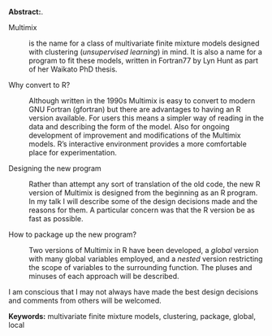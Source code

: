 <span>**Abstract:**</span>.

 Multimix

:   is the name for a class of multivariate finite mixture models
    designed with clustering (<span>*unsupervised learning*</span>)
    in mind. It is also a name for a program to fit these models,
    written in Fortran77 by Lyn Hunt as part of her Waikato PhD thesis.

 Why convert to R?

:   Although written in the 1990s Multimix is easy to convert to modern
    GNU Fortran (gfortran) but there are advantages to having an R
    version available. For users this means a simpler way of reading in
    the data and describing the form of the model. Also for ongoing
    development of improvement and modifications of the Multimix models.
    R’s interactive environment provides a more comfortable place
    for experimentation.

Designing the new program

:   Rather than attempt any sort of translation of the old code, the new
    R version of Multimix is designed from the beginning as an
    R program. In my talk I will describe some of the design decisions
    made and the reasons for them. A particular concern was that the R
    version be as fast as possible.

 How to package up the new program?

:   Two versions of Multimix in R have been developed, a
    <span>*global*</span> version with many global variables employed,
    and a <span>*nested*</span> version restricting the scope of
    variables to the surrounding function. The pluses and minuses of
    each approach will be described.

I am conscious that I may not always have made the best design decisions
and comments from others will be welcomed.

<span>**Keywords:**</span> multivariate finite mixture models,
clustering, package, global, local
